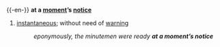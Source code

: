 {{-en-}}
{{idiom2}}
'''at a [[moment]]’s [[notice]]'''

# [[instantaneous]]; without need of [[warning]]
#: ''eponymously, the minutemen were ready '''at a moment’s notice'''''